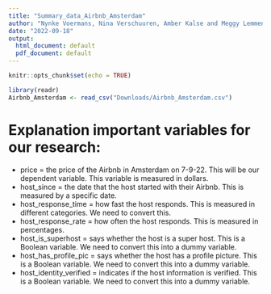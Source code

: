 ```yaml
---
title: "Summary_data_Airbnb_Amsterdam"
author: "Nynke Voermans, Nina Verschuuren, Amber Kalse and Meggy Lemmens"
date: "2022-09-18"
output:
  html_document: default
  pdf_document: default
---
```


```r
knitr::opts_chunk$set(echo = TRUE)
```



```r
library(readr)
Airbnb_Amsterdam <- read_csv("Downloads/Airbnb_Amsterdam.csv")
```

# Explanation important variables for our research:
- price = the price of the Airbnb in Amsterdam on 7-9-22. This will be our dependent variable. This variable is measured in dollars.
- host_since = the date that the host started with their Airbnb. This is measured by a specific date.
- host_response_time = how fast the host responds. This is measured in different categories. We need to convert this.
- host_response_rate = how often the host responds. This is measured in percentages.
- host_is_superhost = says whether the host is a super host. This is a Boolean variable. We need to convert this into a dummy variable.
- host_has_profile_pic = says whether the host has a profile picture. This is a Boolean variable. We need to convert this into a dummy variable.
- host_identity_verified = indicates if the host information is verified. This is a Boolean variable. We need to convert this into a dummy variable.


